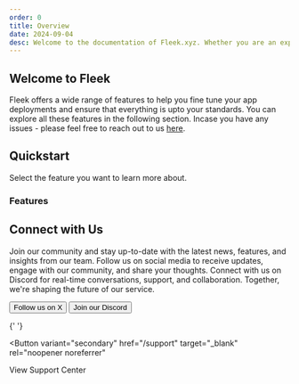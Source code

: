 ```yaml
---
order: 0
title: Overview
date: 2024-09-04
desc: Welcome to the documentation of Fleek.xyz. Whether you are an expert or an absolute beginner, you'll find your answers here.
---
```



## Welcome to Fleek

Fleek offers a wide range of features to help you fine tune your app deployments and ensure that everything is upto your standards. You can explore all these features in the following section. Incase you have any issues - please feel free to reach out to us [here](https://discord.gg/fleek).

<div className="my-12 bg-gray-dark-6 p-[1px]" />

## Quickstart

Select the feature you want to learn more about.

### Features

<div className='grid grid-cols-1 lg:grid-cols-2 gap-12 mb-12'>

<DocIntroCard title="Projects" href="/docs/other_features/projects" />
<DocIntroCard title="Deployments" href="/docs/other_features/deployments" />
<DocIntroCard title="Git Integrations" href="/docs/other_features/git_integrations" />
<DocIntroCard title="Domains" href="/docs/other_features/domains" />
<DocIntroCard title="Security with 2FA" href="/docs/other_features/security-with-2fa" />
<DocIntroCard title="Gateways" href="/docs/other_features/gateways" />
<DocIntroCard title="Personal Access Token" href="/docs/other_features/pat" />
<DocIntroCard title="Accounts" href="/docs/other_features/accounts" />
<DocIntroCard title="Applications" href="/docs/other_features/applications" />
<DocIntroCard title="Billing" href="/docs/other_features/billing" />
</div>

<div className="my-12 bg-gray-dark-6 p-[1px]" />

## Connect with Us

Join our community and stay up-to-date with the latest news, features, and insights from our team. Follow us on social media to receive updates, engage with our community, and share your thoughts. Connect with us on Discord for real-time conversations, support, and collaboration. Together, we're shaping the future of our service.

<div className="justify-left mb-32 mt-12 flex flex-col gap-16 sm:flex-row">
  <Button
    variant="secondary"
    href="https://x.com/fleek"
    target="_blank"
    rel="noopener noreferrer"
  >
    Follow us on X
  </Button>
  <Button
    variant="secondary"
    href="https://discord.gg/fleek"
    target="_blank"
    rel="noopener noreferrer"
  >
    Join our Discord
  </Button>

{' '}

<Button
  variant="secondary"
  href="/support"
  target="_blank"
  rel="noopener noreferrer"
>
  View Support Center
</Button>

</div>
